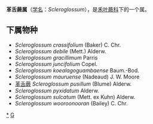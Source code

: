 {{Automatic Taxobox
| taxon = Scleroglossum
| authority = Alderw.
}}

'''革舌蕨属'''（[[学名|学名]]：''Scleroglossum''），是[[禾叶蕨科|禾叶蕨科]]下的一个属。

==下属物种==
* ''Scleroglossum crassifolium'' (Baker) C. Chr.
* ''Scleroglossum debile'' (Mett.) Alderw.
* ''Scleroglossum gracillimum'' Parris
* ''Scleroglossum juncifolium'' Copel.
* ''Scleroglossum koealagoguambaense'' Baum.-Bod.
* ''Scleroglossum mauruense'' (Nadeaud) J. W. Moore
* [[革舌蕨|革舌蕨]] ''Scleroglossum pusillum'' (Blume) Alderw.
* ''Scleroglossum pyxidatum'' Alderw.
* ''Scleroglossum sulcatum'' (Mett. ex Kuhn) Alderw.
* ''Scleroglossum wooroonooran'' (Bailey) C. Chr.

{{taxonbar}}
[[Category:_革舌蕨属|*]]
[[Category:_禾叶蕨科|G]]
